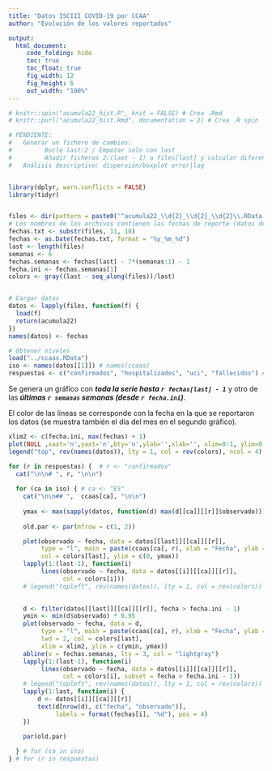 ```yaml
---
title: "Datos ISCIII COVID-19 por CCAA"
author: "Evolución de los valores reportados"

output:
  html_document:
     code_folding: hide
     toc: true
     toc_float: true
     fig_width: 12
     fig_height: 6  
     out_width: "100%"    
---
```


```r
# knitr::spin("acumula22_hist.R", knit = FALSE) # Crea .Rmd
# knitr::purl("acumula22_hist.Rmd", documentation = 2) # Crea .R spin

# PENDIENTE:
#   Generar un fichero de cambios:
#         Bucle last:2 / Empezar solo con last
#         Añadir ficheros 2:(last - 1) a files[last] y calcular diferencia/error y lag/horizonte
#   Análisis descriptivo: dispersión/boxplot error|lag


library(dplyr, warn.conflicts = FALSE)
library(tidyr)


files <- dir(pattern = paste0('^acumula22_\\d{2}_\\d{2}_\\d{2}\\.RData'))
# Los nombres de los archivos contienen las fechas de reporte (datos del día anterior)
fechas.txt <- substr(files, 11, 18)
fechas <- as.Date(fechas.txt, format = "%y_%m_%d") 
last <- length(files)
semanas <- 6
fechas.semanas <- fechas[last] - 7*(semanas:1) - 1
fecha.ini <- fechas.semanas[1]
colors <- gray((last - seq_along(files))/last)


# Cargar datos
datos <- lapply(files, function(f) {
  load(f)
  return(acumula22)
})
names(datos) <- fechas

# Obtener niveles
load("../ccaas.RData")
iso <- names(datos[[1]]) # names(ccaas) 
respuestas <- c("confirmados", "hospitalizados", "uci", "fallecidos") # names(datos[[1]][[1]])
```


Se genera un gráfico con ***toda la serie hasta `r fechas[last] - 1`*** 
y otro de las ***últimas `r semanas` semanas (desde `r fecha.ini`)***.

El color de las líneas se corresponde con la fecha en la que se reportaron los datos (se muestra también el día del mes en el segundo gráfico).

```r
xlim2 <- c(fecha.ini, max(fechas) + 1)
plot(NULL ,xaxt='n',yaxt='n',bty='n',ylab='',xlab='', xlim=0:1, ylim=0:1)
legend("top", rev(names(datos)), lty = 1, col = rev(colors), ncol = 4)
```

```r

for (r in respuestas) {  # r <- "confirmados"
  cat("\n\n# ", r, "\n\n") 
  
  for (ca in iso) { # ca <- "ES"
    cat("\n\n## ",  ccaas[ca], "\n\n")
    
    ymax <- max(sapply(datos, function(d) max(d[[ca]][[r]]$observado)))
    
    old.par <- par(mfrow = c(1, 2))

    plot(observado ~ fecha, data = datos[[last]][[ca]][[r]], 
         type = "l", main = paste(ccaas[ca], r), xlab = "Fecha", ylab = r,
         col = colors[last], ylim = c(0, ymax))
    lapply(1:(last-1), function(i) 
         lines(observado ~ fecha, data = datos[[i]][[ca]][[r]], 
               col = colors[i]))     
    # legend("topleft", rev(names(datos)), lty = 1, col = rev(colors))
    

    d <- filter(datos[[last]][[ca]][[r]], fecha > fecha.ini - 1)
    ymin <- min(d$observado) * 0.95
    plot(observado ~ fecha, data = d, 
         type = "l", main = paste(ccaas[ca], r), xlab = "Fecha", ylab = r,
         lwd = 2, col = colors[last], 
         xlim = xlim2, ylim = c(ymin, ymax))
    abline(v = fechas.semanas, lty = 3, col = "lightgray")
    lapply(1:(last-1), function(i) 
         lines(observado ~ fecha, data = datos[[i]][[ca]][[r]], 
               col = colors[i], subset = fecha > fecha.ini - 1))
    # legend("topleft", rev(names(datos)), lty = 1, col = rev(colors))
    lapply(1:last, function(i) {
        d <- datos[[i]][[ca]][[r]]
        text(d[nrow(d), c("fecha", "observado")], 
             labels = format(fechas[i], "%d"), pos = 4)
    })
    
    par(old.par)

  } # for (ca in iso)
} # for (r in respuestas)   
```

